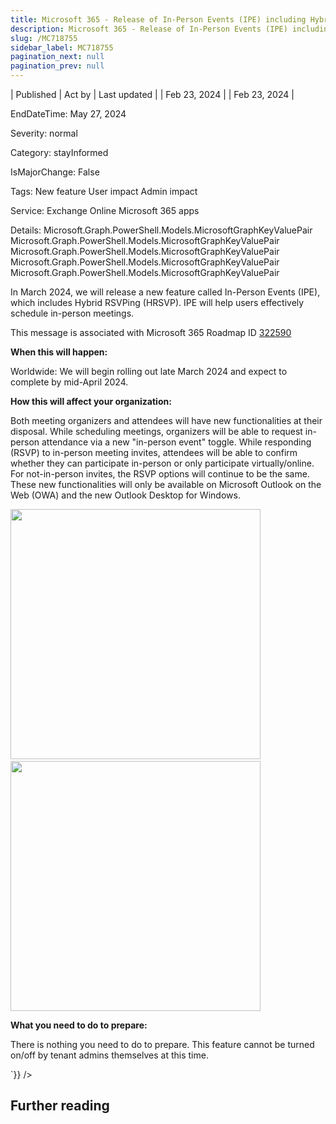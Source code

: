 ```yaml
---
title: Microsoft 365 - Release of In-Person Events (IPE) including Hybrid RSVPing (HRSVP)
description: Microsoft 365 - Release of In-Person Events (IPE) including Hybrid RSVPing (HRSVP)
slug: /MC718755
sidebar_label: MC718755
pagination_next: null
pagination_prev: null
---
```



| Published | Act by | Last updated |
| Feb 23, 2024 |  | Feb 23, 2024 |

EndDateTime: May 27, 2024

Severity: normal

Category: stayInformed

IsMajorChange: False

Tags: New feature User impact Admin impact

Service: Exchange Online Microsoft 365 apps

Details: Microsoft.Graph.PowerShell.Models.MicrosoftGraphKeyValuePair Microsoft.Graph.PowerShell.Models.MicrosoftGraphKeyValuePair Microsoft.Graph.PowerShell.Models.MicrosoftGraphKeyValuePair Microsoft.Graph.PowerShell.Models.MicrosoftGraphKeyValuePair Microsoft.Graph.PowerShell.Models.MicrosoftGraphKeyValuePair

<div dangerouslySetInnerHTML={{__html:`
<p style="">In March 2024, we will release a new feature called In-Person Events (IPE), which includes Hybrid RSVPing (HRSVP). IPE will help users effectively schedule in-person meetings.&nbsp;<br></p><p>This message is associated with Microsoft 365 Roadmap ID <a href="https://www.microsoft.com/microsoft-365/roadmap?filters=&amp;searchterms=322590" target="_blank">322590</a></p>
<p><b>When this will happen:</b></p>

<p>Worldwide: We will begin rolling out late March 2024 and expect to complete by mid-April 2024.</p>

<p><b>How this will affect your organization:</b></p>

<p>Both meeting organizers and attendees will have new functionalities at their disposal. While scheduling meetings, organizers will be able to request in-person attendance via a new "in-person event" toggle. While responding (RSVP) to in-person meeting invites, attendees will be able to confirm whether they can participate in-person or only participate virtually/online. For not-in-person invites, the RSVP options will continue to be the same. These new functionalities will only be available on Microsoft Outlook on the Web (OWA) and the new Outlook Desktop for Windows.</p><p><img src="https://img-prod-cms-rt-microsoft-com.akamaized.net/cms/api/am/imageFileData/RW1hUOZ?ver=d7fb" style="width: 400px;">&nbsp; &nbsp; &nbsp; &nbsp; &nbsp; &nbsp; &nbsp; &nbsp; &nbsp;<img src="https://img-prod-cms-rt-microsoft-com.akamaized.net/cms/api/am/imageFileData/RW1hUP2?ver=2a80" style="width: 400px;"><br></p>
<p><b><b>What you need to do to prepare:</b><br></b></p>
<p>There is nothing you need to do to prepare. This feature cannot be turned on/off by tenant admins themselves at this time.</p>
`}} />

## Further reading
